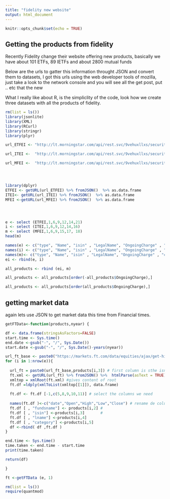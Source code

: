 ```yaml
---
title: "fidelity new website"
output: html_document
---
```


```r
knitr::opts_chunk$set(echo = TRUE)
```

## Getting the products from fidelity

Recently Fidelity change their website offering new products, basically we have about 101 ETFs, 89 IETFs and about 2800 mutual funds

Below are the urls to gatter this information throught JSON and convert them to datasets, 
I got this urls using the web developer tools of mozilla, just take a look to the network console and you will see all the get post, put .. etc that the new 

What I really like about R, is the simpliclity of the code, look how we create three datasets with all the products of fidelity.



```r

rm(list = ls())
library(jsonlite) 
library(XML)
library(RCurl)
library(stringr)
library(plyr)

url_ETFEI <- "http://lt.morningstar.com/api/rest.svc/9vehuxllxs/security/screener?page=1&pageSize=1000&sortOrder=LegalName%20asc&outputType=json&version=1&languageId=en-GB&currencyId=GBP&universeIds=ETEXG$XLON_3518|ETALL$$ALL_3518&securityDataPoints=SecId|Name|TenforeId|holdingTypeId|isin|sedol|QR_MonthDate|LegalName|Yield_M12|OngoingCharge|StarRatingM255|CustomCategoryId3Name|CollectedSRRI|QR_GBRReturnM12_5|QR_GBRReturnM12_4|QR_GBRReturnM12_3|QR_GBRReturnM12_2|QR_GBRReturnM12_1|CustomMinimumPurchaseAmount|GBRReturnM0|GBRReturnM12|GBRReturnM36|GBRReturnM60|GBRReturnM120&subUniverseId=ETFEI"

url_ITEI <-  "http://lt.morningstar.com/api/rest.svc/9vehuxllxs/security/screener?page=1&pageSize=1000&sortOrder=LegalName%20asc&outputType=json&version=1&languageId=en-GB&currencyId=GBP&universeIds=FCGBR%24%24ALL_3519&securityDataPoints=SecId%7CName%7CTenforeId%7CholdingTypeId%7Cisin%7Csedol%7CQR_MonthDate%7CLegalName%7CYield_M12%7CAnnualReportOngoingCharge%7CStarRatingM255%7CCustomCategoryId3Name%7CQR_GBRReturnM12_5%7CQR_GBRReturnM12_4%7CQR_GBRReturnM12_3%7CQR_GBRReturnM12_2%7CQR_GBRReturnM12_1%7CCustomMinimumPurchaseAmount%7CGBRReturnM0%7CGBRReturnM12%7CGBRReturnM36%7CGBRReturnM60%7CGBRReturnM120&filters=&term=&subUniverseId=ITEI"

url_MFEI <-  "http://lt.morningstar.com/api/rest.svc/9vehuxllxs/security/screener?page=1&pageSize=3000&sortOrder=LegalName%20asc&outputType=json&version=1&languageId=en-GB&currencyId=GBP&universeIds=FOGBR%24%24ALL_3521&securityDataPoints=SecId%7CName%7CTenforeId%7CholdingTypeId%7Cisin%7Csedol%7CCustomAttributes1%7CCustomAttributes2%7CCustomExternalURL1%7CCustomExternalURL2%7CCustomExternalURL3%7CCustomIsClosed%7CCustomIsFavourite%7CCustomIsRecommended%7CQR_MonthDate%7CLegalName%7CCustomBuyFee%7CYield_M12%7COngoingCharge%7CCustomCategoryId3Name%7CStarRatingM255%7CQR_GBRReturnM12_5%7CQR_GBRReturnM12_4%7CQR_GBRReturnM12_3%7CQR_GBRReturnM12_2%7CQR_GBRReturnM12_1%7CCustomMinimumPurchaseAmount%7CCustomValue2%7CCustomAdditionalBuyFee%7CCustomSellFee%7CGBRReturnM0%7CGBRReturnM12%7CGBRReturnM36%7CGBRReturnM60%7CGBRReturnM120&filters=&term=&subUniverseId=MFEI"




library(dplyr)
ETFEI <- getURL(url_ETFEI) %>% fromJSON()  %>% as.data.frame
ITEI<- getURL(url_ITEI) %>% fromJSON()  %>% as.data.frame
MFEI <-getURL(url_MFEI) %>% fromJSON()  %>% as.data.frame




e <- select (ETFEI,1,6,9,12,14,21)
i <- select (ITEI,1,6,9,12,14,16)
m <- select (MFEI,1,6,9,15,17, 18)
head(m)

names(e) <- c("type", "Name", "isin" , "LegalName", "OngoingCharge" , "category")
names(i) <- c("type", "Name", "isin" , "LegalName", "OngoingCharge" , "category")
names(m)<- c("type", "Name", "isin" , "LegalName", "OngoingCharge" , "category")
ei <- rbind(e, i) 

all_products <- rbind (ei, m)

all_products <- all_products[order(-all_products$OngoingCharge),] 

all_products <- all_products[order(all_products$OngoingCharge),] 

```

## getting market data 

again lets use JSON to get market data this time from Financial times. 


```r


getFTData<-function(products,nyear) {

df <- data.frame(stringsAsFactors=FALSE) 
start.time <- Sys.time()
end.date <-gsub("-", "/", Sys.Date())
start.date <-gsub("-", "/", Sys.Date()-years(nyear))

url_ft_base <- paste0("https://markets.ft.com/data/equities/ajax/get-historical-prices?startDate=", start.date, "&endDate=", end.date, "&symbol=" )
for (i in 1:nrow(e)){
  
  url_ft = paste0(url_ft_base,products[i,3]) # first column is sthe isnn
  ft.xml <- getURL(url_ft) %>% fromJSON() %>%  htmlParse(asText = TRUE) 
  xmltop = xmlRoot(ft.xml) #gives content of root
  ft.df =ldply(xmlToList(xmltop[[1]]), data.frame) 
  
  ft.df <- ft.df [-1,c(5,8,9,10,11)] # select the columns we need 
  
  names(ft.df )<-c("date","Open","High","Low","Close") # rename de columms
  ft.df [ , "fundsname"] <- products[i,2] #
  ft.df [ , "isin"] <-products[i,3]       #
  ft.df [ , "lname"] <-products[i,4]  
  ft.df [ , "category"] <-products[i,5]  
  df <-rbind( df ,ft.df )
}

end.time <- Sys.time()
time.taken <- end.time - start.time
print(time.taken)

return(df)

}

ft <-getFTData (e, 1)


```
```r

rm(list = ls())
require(quantmod)



```


